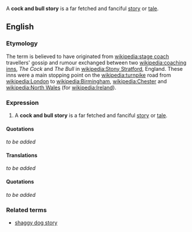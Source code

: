 A '''cock and bull story''' is a far fetched and fanciful [[story]] or [[tale]].

==English==

===Etymology===
The term is believed to have originated from [[wikipedia:stage coach]] travellers' gossip and rumour exchanged between two [[wikipedia:coaching inns]], ''The Cock'' and ''The Bull'' in [[wikipedia:Stony Stratford]], England.  These inns were a main stopping point on the [[wikipedia:turnpike]] road from [[wikipedia:London]] to [[wikipedia:Birmingham]], [[wikipedia:Chester]] and [[wikipedia:North Wales]] (for [[wikipedia:Ireland]]).

===Expression===
#A '''cock and bull story''' is a far fetched and fanciful [[story]] or [[tale]].


====Quotations====

''to be added''


====Translations====
''to be added''

====Quotations====
''to be added''

===Related terms===
*[[shaggy dog story]]